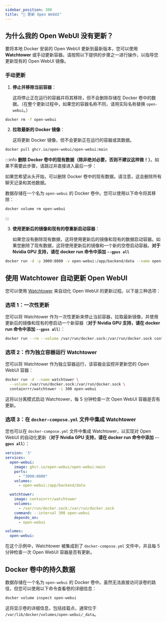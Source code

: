 ```yaml
---
sidebar_position: 300 
title: "🔄 更新 Open WebUI"
---
```




## 为什么我的 Open WebUI 没有更新？

要将本地 Docker 安装的 Open WebUI 更新到最新版本，您可以使用 **Watchtower** 或手动更新容器。请按照以下提供的步骤之一进行操作，以指导您更新现有的 Open WebUI 镜像。

### 手动更新

1. **停止并移除当前容器**：

   这将停止正在运行的容器并将其移除，但不会删除存储在 Docker 卷中的数据。（在整个更新过程中，如果您的容器名称不同，请用实际名称替换 `open-webui`。）

```bash
docker rm -f open-webui
```

2. **拉取最新的 Docker 镜像**：

   这将更新 Docker 镜像，但不会更新正在运行的容器或其数据。

```bash
docker pull ghcr.io/open-webui/open-webui:main
```


:::info
**删除 Docker 卷中的现有数据（除非绝对必要，否则不建议这样做！）**。如果不需要此步骤，请跳过并直接进入最后一步：

   如果您希望从头开始，可以删除 Docker 卷中的现有数据。请注意，这会删除所有聊天记录和其他数据。

   数据存储在一个名为 `open-webui` 的 Docker 卷中。您可以使用以下命令将其移除：

```bash
docker volume rm open-webui
```
:::

3. **使用更新后的镜像和现有的卷重新启动容器**：

   如果您没有删除现有数据，这将使用更新后的镜像和现有的数据启动容器。如果您删除了现有数据，这将使用更新后的镜像和一个新的空卷启动容器。**对于 Nvidia GPU 支持，请在 docker run 命令中添加 `--gpus all`**

```bash
docker run -d -p 3000:8080 -v open-webui:/app/backend/data --name open-webui ghcr.io/open-webui/open-webui:main
```

## 使用 Watchtower 自动更新 Open WebUI

您可以使用 [Watchtower](https://containrrr.dev/watchtower/) 来自动化 Open WebUI 的更新过程。以下是三种选项：

### 选项 1：一次性更新

您可以将 Watchtower 作为一次性更新来停止当前容器，拉取最新镜像，并使用更新后的镜像和现有的卷启动一个新容器（**对于 Nvidia GPU 支持，请在 docker run 命令中添加 `--gpus all`**）：

```bash
docker run --rm --volume /var/run/docker.sock:/var/run/docker.sock containrrr/watchtower --run-once open-webui
```

### 选项 2：作为独立容器运行 Watchtower

您可以将 Watchtower 作为独立容器运行，该容器会监控并更新您的 Open WebUI 容器：

```bash
docker run -d --name watchtower \
  --volume /var/run/docker.sock:/var/run/docker.sock \
  containrrr/watchtower -i 300 open-webui
```

这将以分离模式启动 Watchtower，每 5 分钟检查一次 Open WebUI 容器是否有更新。

### 选项 3：在 `docker-compose.yml` 文件中集成 Watchtower

您也可以在 `docker-compose.yml` 文件中集成 Watchtower，以实现对 Open WebUI 的自动化更新（**对于 Nvidia GPU 支持，请在 docker run 命令中添加 `--gpus all`**）：

```yml
version: '3'
services:
  open-webui:
    image: ghcr.io/open-webui/open-webui:main
    ports:
      - "3000:8080"
    volumes:
      - open-webui:/app/backend/data

  watchtower:
    image: containrrr/watchtower
    volumes:
      - /var/run/docker.sock:/var/run/docker.sock
    command: --interval 300 open-webui
    depends_on:
      - open-webui

volumes:
  open-webui:
```

在这个示例中，Watchtower 被集成到了 `docker-compose.yml` 文件中，并且每 5 分钟检查一次 Open WebUI 容器是否有更新。

## Docker 卷中的持久数据

数据存储在一个名为 `open-webui` 的 Docker 卷中。虽然无法直接访问该卷的路径，但您可以使用以下命令查看卷的详细信息：

```bash
docker volume inspect open-webui
```

这将显示卷的详细信息，包括挂载点，通常位于 `/var/lib/docker/volumes/open-webui/_data`。